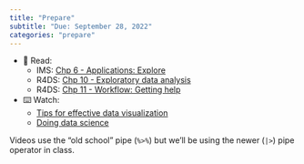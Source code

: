 ```yaml
---
title: "Prepare"
subtitle: "Due: September 28, 2022"
categories: "prepare"
---
```


-   📖 Read:
    -   IMS: [Chp 6 - Applications: Explore](https://openintro-ims.netlify.app/explore-applications.html)
    -   R4DS: [Chp 10 - Exploratory data analysis](https://r4ds.hadley.nz/eda)
    -   R4DS: [Chp 11 - Workflow: Getting help](https://r4ds.hadley.nz/workflow-help.html)
-   ⌨️ Watch:
    -   [Tips for effective data visualization](https://youtu.be/ZrifrBvFWgg)
    -   [Doing data science](https://youtu.be/b9lSW0kyqBg)

::: callout-note
Videos use the "old school" pipe (`%>%`) but we'll be using the newer (`|>`) pipe operator in class.
:::

